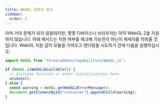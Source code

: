 ```yaml
---
title: WebGL 호환성 검사
sidebar:
  order: 2
---
```


아마 거의 문제가 되지 않을테지만, 몇몇 디바이스나 브라우저는 아직 WebGL 2을 지원하지 않습니다.
아래 메서드는 지원 여부를 체크해 가능한지 아닌지 메세지를 띄워줄 것입니다.
WebGL 지원 감지 모듈을 가져오고 렌더링을 시도하기 전에 다음을 실행하십시오.

```javascript
import WebGL from "three/addons/capabilities/WebGL.js";

if (WebGL.isWebGL2Available()) {
  // Initiate function or other initializations here
  animate();
} else {
  const warning = WebGL.getWebGL2ErrorMessage();
  document.getElementById("container").appendChild(warning);
}
```

